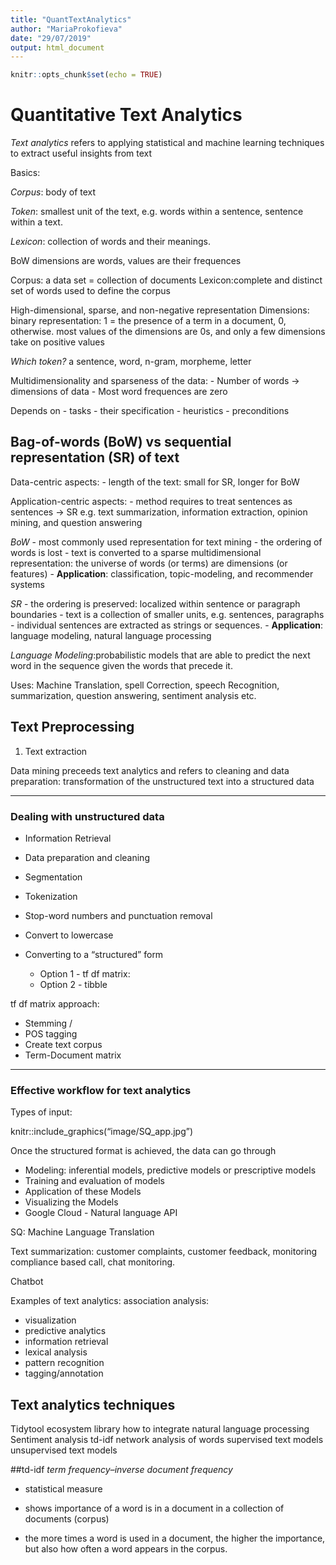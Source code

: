 ```yaml
---
title: "QuantTextAnalytics"
author: "MariaProkofieva"
date: "29/07/2019"
output: html_document
---
```


```r
knitr::opts_chunk$set(echo = TRUE)
```

# Quantitative Text Analytics

*Text analytics* refers to applying statistical and machine learning techniques to extract useful insights from text 


Basics:

*Corpus*: body of text

*Token*: smallest unit of the text, e.g. words within a sentence, sentence within a text.

*Lexicon*: collection of words and their meanings. 

BoW
 dimensions are words, values are their frequences

Corpus: a data set = collection of documents
Lexicon:complete and distinct set of words used to define the corpus

High-dimensional, sparse, and non-negative representation
Dimensions: binary representation: 1 = the presence of a term in a document, 0, otherwise. 
most values of the dimensions are 0s, and only a few dimensions take on positive values

*Which token?*
a sentence, word, n-gram, morpheme, letter

Multidimensionality and sparseness of the data:
- Number of words -> dimensions of data
- Most word frequences are zero

Depends on 
- tasks
- their specification
- heuristics
- preconditions

## Bag-of-words (BoW) vs sequential representation (SR) of text 
Data-centric aspects: 
- length of the text: small for SR, longer for BoW

Application-centric aspects:
- method requires to treat sentences as sentences -> SR
e.g. text summarization, information extraction, opinion mining, and question answering

*BoW* 
- most commonly used representation for text mining
- the ordering of words is lost
- text is converted to a sparse multidimensional representation: the universe of words (or terms) are dimensions (or features) 
- **Application**: classification, topic-modeling, and recommender systems

*SR*
- the ordering is preserved: localized within sentence or paragraph boundaries
- text is a collection of smaller units, e.g. sentences, paragraphs 
- individual sentences are extracted as strings or sequences. 
- **Application**: language modeling, natural language processing

*Language Modeling*:probabilistic models that are able to predict the next word in the sequence given the words that precede it.

Uses: Machine Translation, spell Correction, speech Recognition, summarization, question answering, sentiment analysis etc.

## Text Preprocessing 
1. Text extraction


Data mining preceeds text analytics and refers to cleaning and data preparation: transformation of the unstructured text into a structured data


***
### Dealing with unstructured data 

* Information Retrieval
* Data preparation and cleaning
* Segmentation
* Tokenization
* Stop-word numbers and punctuation removal
* Convert to lowercase

* Converting to a "structured" form

    + Option 1 - tf df matrix:
    + Option 2 - tibble


tf df matrix approach:

* Stemming / 
* POS tagging
* Create text corpus
* Term-Document matrix

***
### Effective workflow for text analytics

Types of input:

knitr::include_graphics("image/SQ_app.jpg")

Once the structured format is achieved, the data can go through 

* Modeling: inferential models, predictive models or prescriptive models
* Training and evaluation of models
* Application of these Models
* Visualizing the Models
* Google Cloud - Natural language API



SQ: 
Machine Language Translation

Text summarization: customer complaints, customer feedback, monitoring compliance based call, chat monitoring.

Chatbot 



Examples of text analytics: association analysis:

* visualization
* predictive analytics
* information retrieval
* lexical analysis
* pattern recognition
* tagging/annotation

## Text analytics techniques






Tidytool ecosystem library
how to integrate natural language processing
Sentiment analysis
td-idf
network analysis of words
supervised text models
unsupervised text models


##td-idf
*term frequency–inverse document frequency*

* statistical measure 

* shows importance of a word is in  a document in a collection of documents (corpus)

* the more times a word is used in a document, the higher the importance, but also how often a word appears in the corpus.


